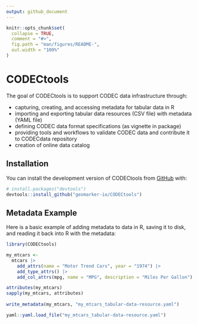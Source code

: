 ```yaml
---
output: github_document
---
```


<!-- README.md is generated from README.Rmd. Please edit that file -->

```r
knitr::opts_chunk$set(
  collapse = TRUE,
  comment = "#>",
  fig.path = "man/figures/README-",
  out.width = "100%"
)
```

# CODECtools

<!-- badges: start -->
<!-- badges: end -->

The goal of CODECtools is to support CODEC data infrastructure through:

- capturing, creating, and accessing metadata for tabular data in R
- importing and exporting tabular data resources (CSV file) with metadata (YAML file)
- defining CODEC data format specifications (as vignette in package)
- providing tools and workflows to validate CODEC data and contribute it to CODECdata repository
- creation of online data catalog

## Installation

You can install the development version of CODECtools from [GitHub](https://github.com/) with:

``` r
# install.packages("devtools")
devtools::install_github("geomarker-io/CODECtools")
```

## Metadata Example

Here is a basic example of adding metadata to data in R, saving it to disk, and reading it back into R with the metadata:

```r
library(CODECtools)

my_mtcars <-
  mtcars |>
    add_attrs(name = "Motor Trend Cars", year = "1974") |>
    add_type_attrs() |>
    add_col_attrs(mpg, name = "MPG", description = "Miles Per Gallon")

attributes(my_mtcars)
sapply(my_mtcars, attributes)
	
write_metadata(my_mtcars, "my_mtcars_tabular-data-resource.yaml")

yaml::yaml.load_file("my_mtcars_tabular-data-resource.yaml")

```

